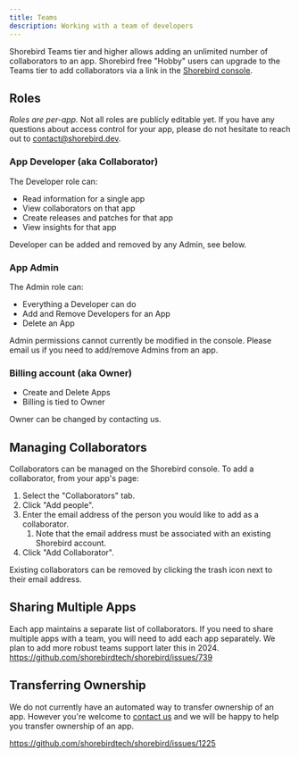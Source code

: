 ```yaml
---
title: Teams
description: Working with a team of developers
---
```


Shorebird Teams tier and higher allows adding an unlimited number of
collaborators to an app. Shorebird free "Hobby" users can upgrade
to the Teams tier to add collaborators via a link in the
[Shorebird console](https://console.shorebird.dev).

## Roles

*Roles are per-app.* Not all roles are publicly editable yet. If you
have any questions about access control for your app, please do not hesitate to
reach out to contact@shorebird.dev.

### App Developer (aka Collaborator)

The Developer role can:

- Read information for a single app
- View collaborators on that app
- Create releases and patches for that app
- View insights for that app

Developer can be added and removed by any Admin, see below.

### App Admin

The Admin role can:

- Everything a Developer can do
- Add and Remove Developers for an App
- Delete an App

Admin permissions cannot currently be modified in the console. Please email us
if you need to add/remove Admins from an app.

### Billing account (aka Owner)

- Create and Delete Apps
- Billing is tied to Owner

Owner can be changed by contacting us.

## Managing Collaborators

Collaborators can be managed on the Shorebird console. To add a collaborator,
from your app's page:

1. Select the "Collaborators" tab.
2. Click "Add people".
3. Enter the email address of the person you would like to add as a collaborator.
   1. Note that the email address must be associated with an existing Shorebird account.
4. Click "Add Collaborator".

Existing collaborators can be removed by clicking the trash icon next to their
email address.

## Sharing Multiple Apps

Each app maintains a separate list of collaborators. If you need to share
multiple apps with a team, you will need to add each app separately.  We plan
to add more robust teams support later this in 2024.
https://github.com/shorebirdtech/shorebird/issues/739

## Transferring Ownership

We do not currently have an automated way to transfer ownership of an app.
However you're welcome to [contact us](mailto:contact@shorebird.dev) and we
will be happy to help you transfer ownership of an app.

https://github.com/shorebirdtech/shorebird/issues/1225
